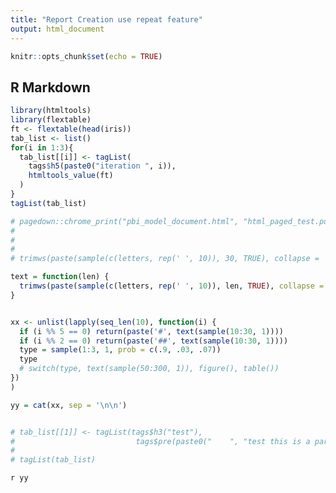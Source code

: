 ```yaml
---
title: "Report Creation use repeat feature"
output: html_document
---
```


```r
knitr::opts_chunk$set(echo = TRUE)
```

## R Markdown

```r

library(htmltools)
library(flextable)
ft <- flextable(head(iris))
tab_list <- list()
for(i in 1:3){
  tab_list[[i]] <- tagList(
    tags$h5(paste0("iteration ", i)),
    htmltools_value(ft)
  )
}
tagList(tab_list)

```

```r

# pagedown::chrome_print("pbi_model_document.html", "html_paged_test.pdf")
# 
# 
# 
# trimws(paste(sample(c(letters, rep(' ', 10)), 30, TRUE), collapse = ''))

text = function(len) {
  trimws(paste(sample(c(letters, rep(' ', 10)), len, TRUE), collapse = ''))
}


xx <- unlist(lapply(seq_len(10), function(i) {
  if (i %% 5 == 0) return(paste('#', text(sample(10:30, 1))))
  if (i %% 2 == 0) return(paste('##', text(sample(10:30, 1))))
  type = sample(1:3, 1, prob = c(.9, .03, .07))
  type
  # switch(type, text(sample(50:300, 1)), figure(), table())
})
)

yy = cat(xx, sep = '\n\n')


# tab_list[[1]] <- tagList(tags$h3("test"),
#                           tags$pre(paste0("    ", "test this is a paragraph")))
# 
# tagList(tab_list)

```

`r yy`
